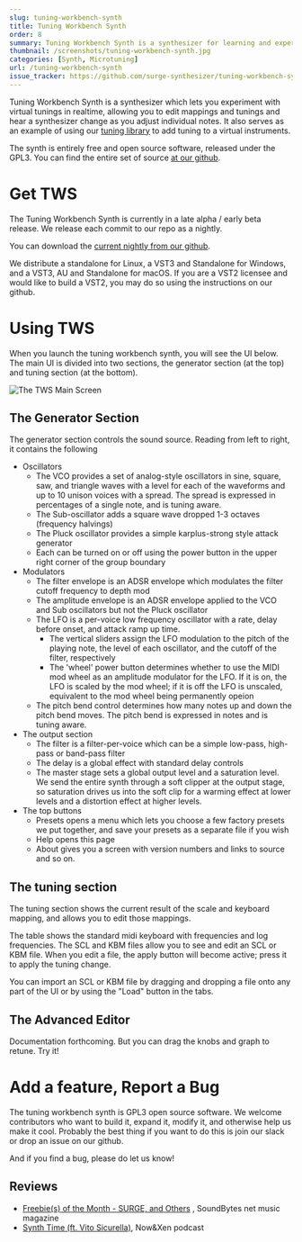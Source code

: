 ```yaml
---
slug: tuning-workbench-synth
title: Tuning Workbench Synth
order: 8
summary: Tuning Workbench Synth is a synthesizer for learning and experimenting with microtonal scales.
thumbnail: /screenshots/tuning-workbench-synth.jpg
categories: [Synth, Microtuning]
url: /tuning-workbench-synth
issue_tracker: https://github.com/surge-synthesizer/tuning-workbench-synth/issues
---
```


Tuning Workbench Synth is a synthesizer which lets you experiment with virtual tunings in realtime, allowing you to edit
mappings and tunings and hear a synthesizer change as you adjust individual notes. It also serves as an example of using
our [tuning library](/tuning-library) to add tuning to a virtual instruments.

The synth is entirely free and open source software, released under the GPL3. You can find the entire set of source
[at our github](https://github.com/surge-synthesizer/tuning-workbench-synth).

# Get TWS

The Tuning Workbench Synth is currently in a late alpha / early beta release. We release each commit to our repo
as a nightly.

You can download the [current nightly from our github](https://github.com/surge-synthesizer/tuning-workbench-synth/releases/tag/Nightly).

We distribute a standalone for Linux, a VST3 and Standalone for Windows, and a VST3, AU and Standalone for macOS.
If you are a VST2 licensee and would like to build a VST2, you may do so using the instructions on our github.

# Using TWS

When you launch the tuning workbench synth, you will see the UI below. The main UI is divided into two sections,
the generator section (at the top) and tuning section (at the bottom).

![The TWS Main Screen](/images/tws-manual/TWS-MainUI.png)

## The Generator Section

The generator section controls the sound source. Reading from left to right, it contains the following

-   Oscillators
    -   The VCO provides a set of analog-style oscillators in sine, square, saw, and triangle waves
        with a level for each of the waveforms and up to 10 unison voices with a spread. The spread
        is expressed in percentages of a single note, and is tuning aware.
    -   The Sub-oscillator adds a square wave dropped 1-3 octaves (frequency halvings)
    -   The Pluck oscillator provides a simple karplus-strong style attack generator
    -   Each can be turned on or off using the power button in the upper right corner of the group boundary
-   Modulators
    -   The filter envelope is an ADSR envelope which modulates the filter cutoff frequency to depth mod
    -   The amplitude envelope is an ADSR envelope applied to the VCO and Sub oscillators but not the Pluck oscillator
    -   The LFO is a per-voice low frequency oscillator with a rate, delay before onset, and attack ramp up time.
        -   The vertical sliders assign the LFO modulation to the pitch of the playing note, the level of each oscillator,
            and the cutoff of the filter, respectively
        -   The 'wheel' power button determines whether to use the MIDI mod wheel as an amplitude modulator for the
            LFO. If it is on, the LFO is scaled by the mod wheel; if it is off the LFO is unscaled, equivalent to the
            mod wheel being permanently opeion
    -   The pitch bend control determines how many notes up and down the pitch bend moves. The pitch bend is expressed
        in notes and is tuning aware.
-   The output section
    -   The filter is a filter-per-voice which can be a simple low-pass, high-pass or band-pass filter
    -   The delay is a global effect with standard delay controls
    -   The master stage sets a global output level and a saturation level. We send the entire synth through
        a soft clipper at the output stage, so saturation drives us into the soft clip for a warming effect
        at lower levels and a distortion effect at higher levels.
-   The top buttons
    -   Presets opens a menu which lets you choose a few factory presets we put together, and save your presets as a separate file if you wish
    -   Help opens this page
    -   About gives you a screen with version numbers and links to source and so on.

## The tuning section

The tuning section shows the current result of the scale and keyboard mapping, and allows you to edit those mappings.

The table shows the standard midi keyboard with frequencies and log frequencies. The SCL and KBM files allow you to see
and edit an SCL or KBM file. When you edit a file, the apply button will become active; press it to apply the tuning change.

You can import an SCL or KBM file by dragging and dropping a file onto any part of the UI or by using the "Load" button in the tabs.

## The Advanced Editor

Documentation forthcoming. But you can drag the knobs and graph to retune. Try it!

# Add a feature, Report a Bug

The tuning workbench synth is GPL3 open source software. We welcome contributors who want to build it, expand it, modify it,
and otherwise help us make it cool. Probably the best thing if you want to do this is join our slack or drop an issue on our github.

And if you find a bug, please do let us know!

## Reviews

-   [Freebie(s) of the Month - SURGE, and Others](https://soundbytesmag.net/freebies-of-the-month-surge-and-others/)
    , SoundBytes net music magazine
-   [Synth Time (ft. Vito Sicurella)](https://www.patreon.com/posts/034b-bonus-synth-35474052), Now&Xen podcast
